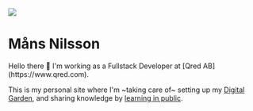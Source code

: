 <div className="flex align-center justify-center">
  <img className='max-h-52' src='../images/me.png' />
  <h1 className="self-center ml-10">Måns Nilsson</h1>
</div>
Hello there 👋
I'm working as a Fullstack Developer at [Qred AB](https://www.qred.com).

This is my personal site where I'm ~taking care of~ setting up my [Digital Garden](https://joelhooks.com/digital-garden), and sharing knowledge by [learning in public](https://twitter.com/swyx/status/1009174159690264579).

